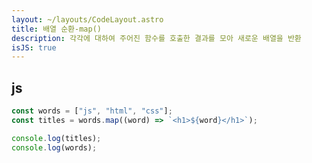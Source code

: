 ```yaml
---
layout: ~/layouts/CodeLayout.astro
title: 배열 순환-map()
description: 각각에 대하여 주어진 함수를 호출한 결과를 모아 새로운 배열을 반환
isJS: true
---
```


## js

```js
const words = ["js", "html", "css"];
const titles = words.map((word) => `<h1>${word}</h1>`);

console.log(titles);
console.log(words);
```
